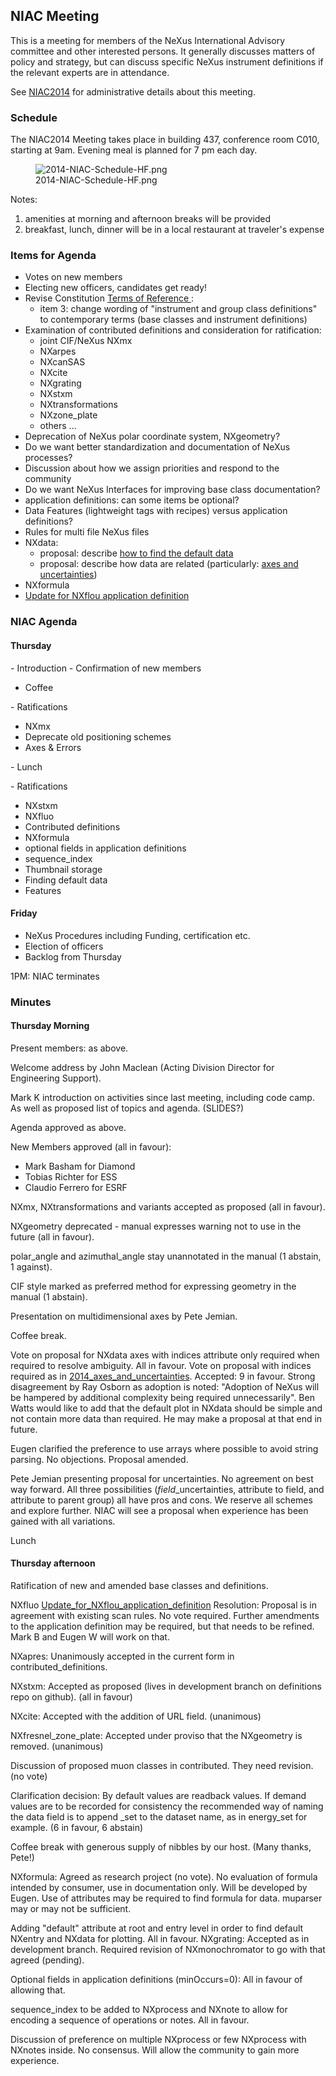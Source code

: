 == NIAC Meeting ==

This is a meeting for members of the NeXus International Advisory committee and other interested persons. It generally discusses matters of policy and strategy, but can discuss specific NeXus instrument definitions if the relevant experts are in attendance.

See [[NIAC2014]] for administrative details about this meeting.

=== Schedule ===

The NIAC2014 Meeting takes place in building 437, conference room C010, starting at 9am. Evening meal is planned for 7 pm each day.

[[File:2014-NIAC-Schedule-HF.png]]



Notes:
# amenities at morning and afternoon breaks will be provided
# breakfast, lunch, dinner will be in a local restaurant at traveler's expense

=== Items for Agenda ===

* Votes on new members 
* Electing new officers, candidates get ready!
* Revise Constitution [[NIAC#Terms_of_Reference | Terms of Reference ]]:
** item 3: change wording of "instrument and group class definitions" to contemporary terms (base classes and instrument definitions)
* Examination of contributed definitions and consideration for ratification:
** joint CIF/NeXus NXmx
** NXarpes
** NXcanSAS
** NXcite
** NXgrating
** NXstxm
** NXtransformations
** NXzone_plate
** others ...
* Deprecation of NeXus polar coordinate system, NXgeometry?
* Do we want better standardization and documentation of NeXus processes?
* Discussion about how we assign priorities and respond to the community
* Do we want NeXus Interfaces for improving base class documentation?
* application definitions: can some items be optional?
* Data Features (lightweight tags with recipes) versus application definitions?
* Rules for multi file NeXus files
* NXdata: 
** proposal: describe [[2014_How_to_find_default_data | how to find the default data]]
** proposal: describe how data are related (particularly: [[2014_axes_and_uncertainties | axes and uncertainties]])
* NXformula
*[[Update for NXflou application definition]]


=== NIAC Agenda ===

==== Thursday ====

- Introduction
- Confirmation of new members

* Coffee

- Ratifications
* NXmx
* Deprecate old positioning schemes
* Axes & Errors

- Lunch

- Ratifications

* NXstxm
* NXfluo
* Contributed definitions
* NXformula
* optional fields in application definitions
* sequence_index
* Thumbnail storage
* Finding default data
* Features

==== Friday ====

* NeXus Procedures including Funding, certification etc. 
* Election of officers
* Backlog from Thursday

1PM: NIAC terminates

=== Minutes ===

==== Thursday Morning ====

Present members: as above.

Welcome address by John Maclean (Acting Division Director for Engineering Support).

Mark K introduction on activities since last meeting, including code camp. As well as proposed list of topics and agenda. (SLIDES?)

Agenda approved as above.

New Members approved (all in favour):
* Mark Basham for Diamond
* Tobias Richter for ESS
* Claudio Ferrero for ESRF

NXmx, NXtransformations and variants accepted as proposed (all in favour).

NXgeometry deprecated - manual expresses warning not to use in the future (all in favour).

polar_angle and azimuthal_angle stay unannotated in the manual (1 abstain, 1 against).

CIF style marked as preferred method for expressing geometry in the manual (1 abstain).

Presentation on multidimensional axes by Pete Jemian. 

Coffee break.

Vote on proposal for NXdata axes with indices attribute only required when required to resolve ambiguity. All in favour.
Vote on proposal with indices required as in [[2014_axes_and_uncertainties]]. Accepted: 9 in favour. Strong disagreement by Ray Osborn as adoption is noted: "Adoption of NeXus will be hampered by additional complexity being required unnecessarily". Ben Watts would like to add that the default plot in NXdata should be simple and not contain more data than required. He may make a proposal at that end in future.

Eugen clarified the preference to use arrays where possible to avoid string parsing. No objections. Proposal amended.

Pete Jemian presenting proposal for uncertainties. No agreement on best way forward. All three possibilities (''field''_uncertainties, attribute to field, and attribute to parent group) all have pros and cons. We reserve all schemes and explore further. NIAC will see a proposal when experience has been gained with all variations.

Lunch

==== Thursday afternoon ====

Ratification of new and amended base classes and definitions.

NXfluo [[Update_for_NXflou_application_definition]] Resolution: Proposal is in agreement with existing scan rules. No vote required. Further amendments to the application definition may be required, but that needs to be refined. Mark B and Eugen W will work on that.

NXapres: Unanimously accepted in the current form in contributed_definitions.

NXstxm: Accepted as proposed (lives in development branch on definitions repo on github). (all in favour)

NXcite: Accepted with the addition of URL field. (unanimous)

NXfresnel_zone_plate: Accepted under proviso that the NXgeometry is removed. (unanimous)

Discussion of proposed muon classes in contributed. They need revision. (no vote)

Clarification decision: By default values are readback values. If demand values are to be recorded for consistency the recommended way of naming the data field is to append _set to the dataset name, as in energy_set for example. (6 in favour, 6 abstain)

Coffee break with generous supply of nibbles by our host. (Many thanks, Pete!)

NXformula: Agreed as research project (no vote). No evaluation of formula intended by consumer, use in documentation only. Will be developed by Eugen. Use of attributes may be required to find formula for data. muparser may or may not be sufficient.

Adding "default" attribute at root and entry level in order to find default NXentry and NXdata for plotting. All in favour.
NXgrating: Accepted as in development branch. Required revision of NXmonochromator to go with that agreed (pending).

Optional fields in application definitions (minOccurs=0): All in favour of allowing that.

sequence_index to be added to NXprocess and NXnote to allow for encoding a sequence of operations or notes. All in favour.

Discussion of preference on multiple NXprocess or few NXprocess with NXnotes inside. No consensus. Will allow the community to gain more experience.